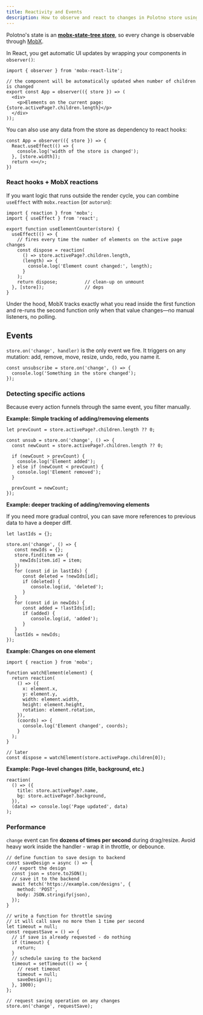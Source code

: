 ```yaml
---
title: Reactivity and Events
description: How to observe and react to changes in Polotno store using MobX and event listeners
---
```


Polotno's state is an [**mobx-state-tree store**](https://mobx-state-tree.js.org/), so every change is observable through [MobX](https://mobx.js.org/).

In React, you get automatic UI updates by wrapping your components in `observer()`:

```tsx
import { observer } from 'mobx-react-lite';

// the component will be automatically updated when number of children is changed
export const App = observer(({ store }) => (
  <div>
    <p>Elements on the current page: {store.activePage?.children.length}</p>
  </div>
));
```

You can also use any data from the store as dependency to react hooks:

```tsx
const App = observer(({ store }) => {
  React.useEffect(() => {
    console.log('width of the store is changed');
  }, [store.width]);
  return <></>;
})
```

### React hooks + MobX reactions

If you want logic that runs outside the render cycle, you can combine `useEffect` with `mobx.reaction` (or `autorun`):

```tsx
import { reaction } from 'mobx';
import { useEffect } from 'react';

export function useElementCounter(store) {
  useEffect(() => {
    // fires every time the number of elements on the active page changes
    const dispose = reaction(
      () => store.activePage?.children.length,
      (length) => {
        console.log('Element count changed:', length);
      }
    );
    return dispose;          // clean-up on unmount
  }, [store]);               // deps
}
```

Under the hood, MobX tracks exactly what you read inside the first function and re-runs the second function only when that value changes—no manual listeners, no polling.

## Events

`store.on('change', handler)` is the only event we fire. It triggers on any mutation: add, remove, move, resize, undo, redo, you name it.

```tsx
const unsubscribe = store.on('change', () => {
  console.log('Something in the store changed');
});
```

### Detecting specific actions

Because every action funnels through the same event, you filter manually.

**Example: Simple tracking of adding/removing elements**

```tsx
let prevCount = store.activePage?.children.length ?? 0;

const unsub = store.on('change', () => {
  const newCount = store.activePage?.children.length ?? 0;

  if (newCount > prevCount) {
    console.log('Element added');
  } else if (newCount < prevCount) {
    console.log('Element removed');
  }

  prevCount = newCount;
});
```

**Example: deeper tracking of adding/removing elements**

If you need more gradual control, you can save more references to previous data to have a deeper diff.

```tsx
let lastIds = {};

store.on('change', () => {
   const newIds = {};
   store.find(item => {
     newIds[item.id] = item;
   })
   for (const id in lastIds) {
      const deleted = !newIds[id];
      if (deleted) {
         console.log(id, 'deleted');
      }
   }
   for (const id in newIds) {
      const added = !lastIds[id];
      if (added) {
         console.log(id, 'added');
      }
   }
   lastIds = newIds;
});
```

**Example: Changes on one element**

```tsx
import { reaction } from 'mobx';

function watchElement(element) {
  return reaction(
    () => ({
      x: element.x,
      y: element.y,
      width: element.width,
      height: element.height,
      rotation: element.rotation,
    }),
    (coords) => {
      console.log('Element changed', coords);
    }
  );
}

// later
const dispose = watchElement(store.activePage.children[0]);
```

**Example: Page-level changes (title, background, etc.)**

```tsx
reaction(
  () => ({
    title: store.activePage?.name,
    bg: store.activePage?.background,
  }),
  (data) => console.log('Page updated', data)
);
```

### Performance

`change` event can fire **dozens of times per second** during drag/resize. Avoid heavy work inside the handler - wrap it in throttle, or debounce.

```tsx
// define function to save design to backend
const saveDesign = async () => {
  // export the design
  const json = store.toJSON();
  // save it to the backend
  await fetch('https://example.com/designs', {
    method: 'POST',
    body: JSON.stringify(json),
  });
}

// write a function for throttle saving
// it will call save no more then 1 time per second
let timeout = null;
const requestSave = () => {
  // if save is already requested - do nothing
  if (timeout) {
    return;
  }
  // schedule saving to the backend
  timeout = setTimeout(() => {
    // reset timeout
    timeout = null;
    saveDesign();
  }, 1000);
};

// request saving operation on any changes
store.on('change', requestSave);
```

